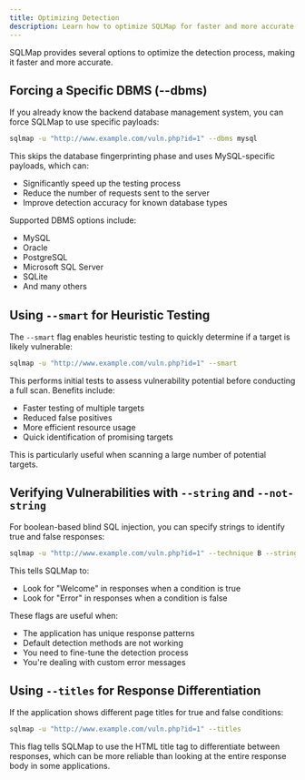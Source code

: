 ```yaml
---
title: Optimizing Detection
description: Learn how to optimize SQLMap for faster and more accurate vulnerability detection
---
```


SQLMap provides several options to optimize the detection process, making it faster and more accurate.

## Forcing a Specific DBMS (--dbms)

If you already know the backend database management system, you can force SQLMap to use specific payloads:

```bash
sqlmap -u "http://www.example.com/vuln.php?id=1" --dbms mysql
```

This skips the database fingerprinting phase and uses MySQL-specific payloads, which can:
- Significantly speed up the testing process
- Reduce the number of requests sent to the server
- Improve detection accuracy for known database types

Supported DBMS options include:
- MySQL
- Oracle
- PostgreSQL
- Microsoft SQL Server
- SQLite
- And many others

## Using `--smart` for Heuristic Testing

The `--smart` flag enables heuristic testing to quickly determine if a target is likely vulnerable:

```bash
sqlmap -u "http://www.example.com/vuln.php?id=1" --smart
```

This performs initial tests to assess vulnerability potential before conducting a full scan. Benefits include:
- Faster testing of multiple targets
- Reduced false positives
- More efficient resource usage
- Quick identification of promising targets

This is particularly useful when scanning a large number of potential targets.

## Verifying Vulnerabilities with `--string` and `--not-string`

For boolean-based blind SQL injection, you can specify strings to identify true and false responses:

```bash
sqlmap -u "http://www.example.com/vuln.php?id=1" --technique B --string "Welcome" --not-string "Error"
```

This tells SQLMap to:
- Look for "Welcome" in responses when a condition is true
- Look for "Error" in responses when a condition is false

These flags are useful when:
- The application has unique response patterns
- Default detection methods are not working
- You need to fine-tune the detection process
- You're dealing with custom error messages


## Using `--titles` for Response Differentiation

If the application shows different page titles for true and false conditions:

```bash
sqlmap -u "http://www.example.com/vuln.php?id=1" --titles
```

This flag tells SQLMap to use the HTML title tag to differentiate between responses, which can be more reliable than looking at the entire response body in some applications.
